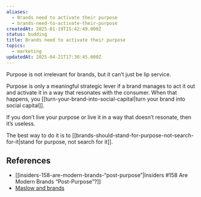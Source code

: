 ```yaml
---
aliases:
  - Brands need to activate their purpose
  - brands-need-to-activate-their-purpose
createdAt: 2025-01-19T15:42:49.000Z
status: budding
title: Brands need to activate their purpose
topics:
  - marketing
updatedAt: 2025-04-21T17:30:45.000Z
---
```

Purpose is not irrelevant for brands, but it can’t just be lip service.

Purpose is only a meaningful strategic lever if a brand manages to act it out and activate it in a way that resonates with the consumer. When that happens, you [[turn-your-brand-into-social-capital|turn your brand into social capital]].

If you don’t live your purpose or live it in a way that doesn’t resonate, then it’s useless.

The best way to do it is to [[brands-should-stand-for-purpose-not-search-for-it|stand for purpose, not search for it]].

## References

- [[insiders-158-are-modern-brands-“post-purpose”|Insiders #158 Are Modern Brands “Post-Purpose”?]]
- [Maslow and brands](https://nebulab.com/newsletter/maslow-and-brands)
